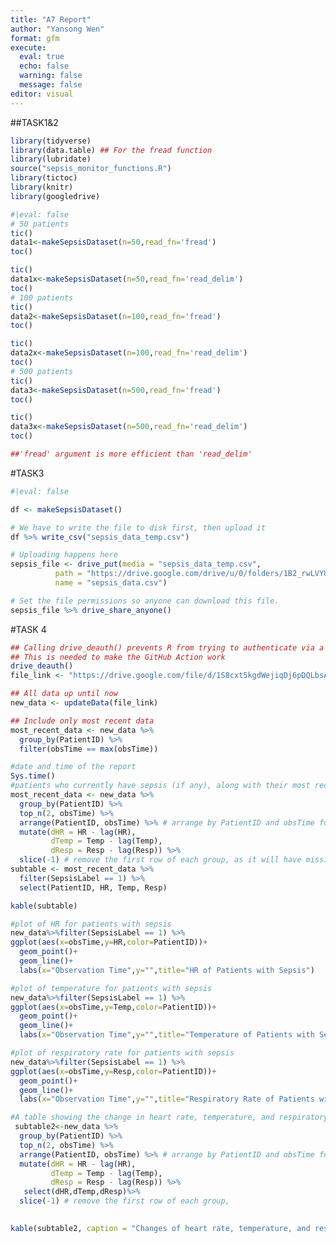 ```yaml
---
title: "A7 Report"
author: "Yansong Wen"
format: gfm
execute: 
  eval: true
  echo: false
  warning: false
  message: false
editor: visual
---
```


##TASK1&2

```r
library(tidyverse)
library(data.table) ## For the fread function
library(lubridate)
source("sepsis_monitor_functions.R")
library(tictoc)
library(knitr)
library(googledrive)

```

```r
#|eval: false
# 50 patients
tic()
data1<-makeSepsisDataset(n=50,read_fn='fread')
toc()

tic()
data1x<-makeSepsisDataset(n=50,read_fn='read_delim')
toc()
# 100 patients
tic()
data2<-makeSepsisDataset(n=100,read_fn='fread')
toc()

tic()
data2x<-makeSepsisDataset(n=100,read_fn='read_delim')
toc()
# 500 patients
tic()
data3<-makeSepsisDataset(n=500,read_fn='fread')
toc()

tic()
data3x<-makeSepsisDataset(n=500,read_fn='read_delim')
toc()

##'fread' argument is more efficient than 'read_delim'
```

#TASK3

```r
#|eval: false

df <- makeSepsisDataset()

# We have to write the file to disk first, then upload it
df %>% write_csv("sepsis_data_temp.csv")

# Uploading happens here
sepsis_file <- drive_put(media = "sepsis_data_temp.csv", 
          path = "https://drive.google.com/drive/u/0/folders/1B2_rwLVYUWavgmTQ0IH8-_Fc4TCvNQwZ",
          name = "sepsis_data.csv")

# Set the file permissions so anyone can download this file.
sepsis_file %>% drive_share_anyone()
```

#TASK 4

```r
## Calling drive_deauth() prevents R from trying to authenticate via a browser
## This is needed to make the GitHub Action work
drive_deauth()
file_link <- "https://drive.google.com/file/d/1S8cxt5kgdWejiqDj6pDQLbsArxkdSjll/view?usp=share_link"

## All data up until now
new_data <- updateData(file_link)

## Include only most recent data
most_recent_data <- new_data %>%
  group_by(PatientID) %>%
  filter(obsTime == max(obsTime))

#date and time of the report
Sys.time()
#patients who currently have sepsis (if any), along with their most recent heart rate, temperature, and respiratory rate
most_recent_data <- new_data %>%
  group_by(PatientID) %>%
  top_n(2, obsTime) %>% 
  arrange(PatientID, obsTime) %>% # arrange by PatientID and obsTime for lagging variables
  mutate(dHR = HR - lag(HR),
         dTemp = Temp - lag(Temp),
         dResp = Resp - lag(Resp)) %>%
  slice(-1) # remove the first row of each group, as it will have missing lagged values
subtable <- most_recent_data %>%
  filter(SepsisLabel == 1) %>%
  select(PatientID, HR, Temp, Resp)

kable(subtable)

#plot of HR for patients with sepsis
new_data%>%filter(SepsisLabel == 1) %>%
ggplot(aes(x=obsTime,y=HR,color=PatientID))+
  geom_point()+
  geom_line()+
  labs(x="Observation Time",y="",title="HR of Patients with Sepsis")

#plot of temperature for patients with sepsis
new_data%>%filter(SepsisLabel == 1) %>%
ggplot(aes(x=obsTime,y=Temp,color=PatientID))+
  geom_point()+
  geom_line()+
  labs(x="Observation Time",y="",title="Temperature of Patients with Sepsis")

#plot of respiratory rate for patients with sepsis
new_data%>%filter(SepsisLabel == 1) %>%
ggplot(aes(x=obsTime,y=Resp,color=PatientID))+
  geom_point()+
  geom_line()+
  labs(x="Observation Time",y="",title="Respiratory Rate of Patients with Sepsis")

#A table showing the change in heart rate, temperature, and respiratory rate for all patients
 subtable2<-new_data %>%
  group_by(PatientID) %>%
  top_n(2, obsTime) %>% 
  arrange(PatientID, obsTime) %>% # arrange by PatientID and obsTime for lagging variables
  mutate(dHR = HR - lag(HR),
         dTemp = Temp - lag(Temp),
         dResp = Resp - lag(Resp)) %>%
   select(dHR,dTemp,dResp)%>%
  slice(-1) # remove the first row of each group,
  

kable(subtable2, caption = "Changes of heart rate, temperature, and respiratory rate for all patients in the lasted 2 observations")
```
